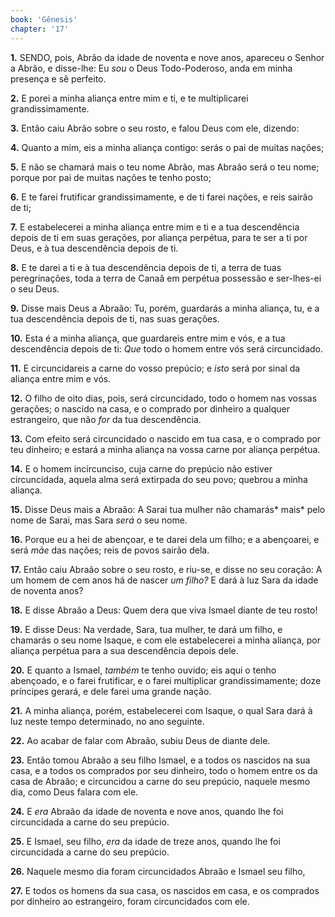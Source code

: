 ```yaml
---
book: 'Gênesis'
chapter: '17'
---
```


**1.** SENDO, pois, Abrão da idade de noventa e nove anos, apareceu o Senhor a Abrão, e disse-lhe: Eu *sou* o Deus Todo-Poderoso, anda em minha presença e sê perfeito.

**2.** E porei a minha aliança entre mim e ti, e te multiplicarei grandissimamente.

**3.** Então caiu Abrão sobre o seu rosto, e falou Deus com ele, dizendo:

**4.** Quanto a mim, eis a minha aliança contigo: serás o pai de muitas nações;

**5.** E não se chamará mais o teu nome Abrão, mas Abraão será o teu nome; porque por pai de muitas nações te tenho posto;

**6.** E te farei frutificar grandissimamente, e de ti farei nações, e reis sairão de ti;

**7.** E estabelecerei a minha aliança entre mim e ti e a tua descendência depois de ti em suas gerações, por aliança perpétua, para te ser a ti por Deus, e à tua descendência depois de ti.

**8.** E te darei a ti e à tua descendência depois de ti, a terra de tuas peregrinações, toda a terra de Canaã em perpétua possessão e ser-lhes-ei o seu Deus.

**9.** Disse mais Deus a Abraão: Tu, porém, guardarás a minha aliança, tu, e a tua descendência depois de ti, nas suas gerações.

**10.** Esta é a minha aliança, que guardareis entre mim e vós, e a tua descendência depois de ti: *Que* todo o homem entre vós será circuncidado.

**11.** E circuncidareis a carne do vosso prepúcio; e *isto* será por sinal da aliança entre mim e vós.

**12.** O filho de oito dias, pois, será circuncidado, todo o homem nas vossas gerações; o nascido na casa, e o comprado por dinheiro a qualquer estrangeiro, que não *for* da tua descendência.

**13.** Com efeito será circuncidado o nascido em tua casa, e o comprado por teu dinheiro; e estará a minha aliança na vossa carne por aliança perpétua.

**14.** E o homem incircunciso, cuja carne do prepúcio não estiver circuncidada, aquela alma será extirpada do seu povo; quebrou a minha aliança.

**15.** Disse Deus mais a Abraão: A Sarai tua mulher não chamarás* mais* pelo nome de Sarai, mas Sara *será* o seu nome.

**16.** Porque eu a hei de abençoar, e te darei dela um filho; e a abençoarei, e será *mãe* das nações; reis de povos sairão dela.

**17.** Então caiu Abraão sobre o seu rosto, e riu-se, e disse no seu coração: A um homem de cem anos há de nascer *um filho?* E dará à luz Sara da idade de noventa anos?

**18.** E disse Abraão a Deus: Quem dera que viva Ismael diante de teu rosto!

**19.** E disse Deus: Na verdade, Sara, tua mulher, te dará um filho, e chamarás o seu nome Isaque, e com ele estabelecerei a minha aliança, por aliança perpétua para a sua descendência depois dele.

**20.** E quanto a Ismael, *também* te tenho ouvido; eis aqui o tenho abençoado, e o farei frutificar, e o farei multiplicar grandissimamente; doze príncipes gerará, e dele farei uma grande nação.

**21.** A minha aliança, porém, estabelecerei com Isaque, o qual Sara dará à luz neste tempo determinado, no ano seguinte.

**22.** Ao acabar de falar com Abraão, subiu Deus de diante dele.

**23.** Então tomou Abraão a seu filho Ismael, e a todos os nascidos na sua casa, e a todos os comprados por seu dinheiro, todo o homem entre os da casa de Abraão; e circuncidou a carne do seu prepúcio, naquele mesmo dia, como Deus falara com ele.

**24.** E *era* Abraão da idade de noventa e nove anos, quando lhe foi circuncidada a carne do seu prepúcio.

**25.** E Ismael, seu filho, *era* da idade de treze anos, quando lhe foi circuncidada a carne do seu prepúcio.

**26.** Naquele mesmo dia foram circuncidados Abraão e Ismael seu filho,

**27.** E todos os homens da sua casa, os nascidos em casa, e os comprados por dinheiro ao estrangeiro, foram circuncidados com ele.